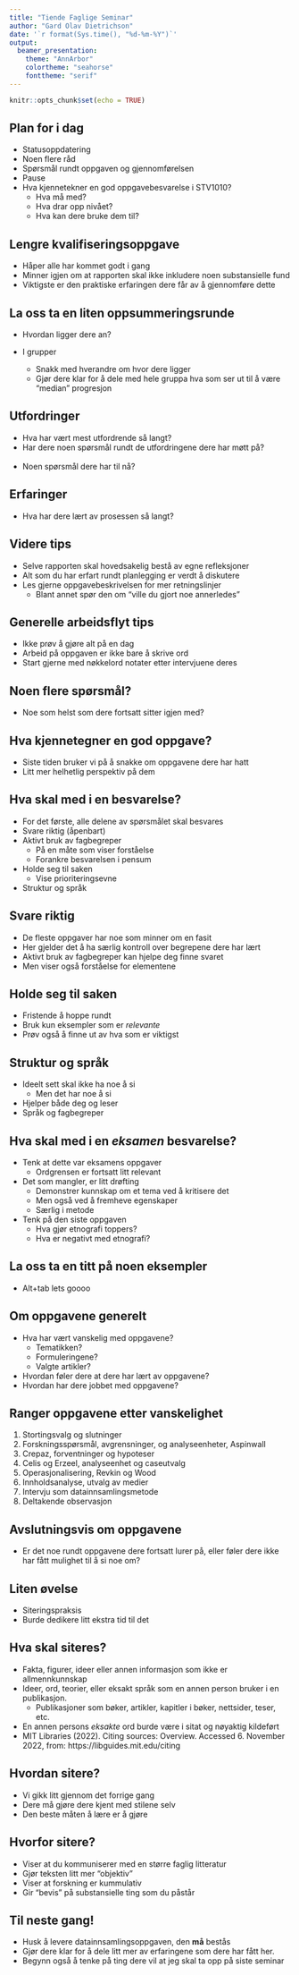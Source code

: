 ```yaml
---
title: "Tiende Faglige Seminar"
author: "Gard Olav Dietrichson"
date: '`r format(Sys.time(), "%d-%m-%Y")`'
output: 
  beamer_presentation:
    theme: "AnnArbor"
    colortheme: "seahorse"
    fonttheme: "serif"
---
```


```r
knitr::opts_chunk$set(echo = TRUE)
```

## Plan for i dag

- Statusoppdatering
- Noen flere råd
- Spørsmål rundt oppgaven og gjennomførelsen
- Pause
- Hva kjennetekner en god oppgavebesvarelse i STV1010?
  - Hva må med?
  - Hva drar opp nivået?
  - Hva kan dere bruke dem til?

## Lengre kvalifiseringsoppgave

- Håper alle har kommet godt i gang
- Minner igjen om at rapporten skal ikke inkludere noen substansielle fund
- Viktigste er den praktiske erfaringen dere får av å gjennomføre dette

## La oss ta en liten oppsummeringsrunde

- Hvordan ligger dere an? 
 
- I grupper
  - Snakk med hverandre om hvor dere ligger
  - Gjør dere klar for å dele med hele gruppa hva som ser ut til å være "median" progresjon 
  
## Utfordringer

- Hva har vært mest utfordrende så langt?
- Har dere noen spørsmål rundt de utfordringene dere har møtt på?
<br> <br>
- Noen spørsmål dere har til nå?

## Erfaringer

- Hva har dere lært av prosessen så langt?

## Videre tips

- Selve rapporten skal hovedsakelig bestå av egne refleksjoner
- Alt som du har erfart rundt planlegging er verdt å diskutere
- Les gjerne oppgavebeskrivelsen for mer retningslinjer
  - Blant annet spør den om "ville du gjort noe annerledes"

## Generelle arbeidsflyt tips

- Ikke prøv å gjøre alt på en dag
- Arbeid på oppgaven er ikke bare å skrive ord
- Start gjerne med nøkkelord notater etter intervjuene deres

## Noen flere spørsmål?

- Noe som helst som dere fortsatt sitter igjen med?

## Hva kjennetegner en god oppgave?

- Siste tiden bruker vi på å snakke om oppgavene dere har hatt
- Litt mer helhetlig perspektiv på dem

## Hva skal med i en besvarelse?

- For det første, alle delene av spørsmålet skal besvares
- Svare riktig (åpenbart)
- Aktivt bruk av fagbegreper
  - På en måte som viser forståelse
  - Forankre besvarelsen i pensum
- Holde seg til saken
  - Vise prioriteringsevne
- Struktur og språk

## Svare riktig

- De fleste oppgaver har noe som minner om en fasit
- Her gjelder det å ha særlig kontroll over begrepene dere har lært
- Aktivt bruk av fagbegreper kan hjelpe deg finne svaret
- Men viser også forståelse for elementene

## Holde seg til saken

- Fristende å hoppe rundt
- Bruk kun eksempler som er *relevante*
- Prøv også å finne ut av hva som er viktigst

## Struktur og språk

- Ideelt sett skal ikke ha noe å si
  - Men det har noe å si
- Hjelper både deg og leser
- Språk og fagbegreper

## Hva skal med i en *eksamen* besvarelse?

- Tenk at dette var eksamens oppgaver
  - Ordgrensen er fortsatt litt relevant
- Det som mangler, er litt drøfting
  - Demonstrer kunnskap om et tema ved å kritisere det
  - Men også ved å fremheve egenskaper
  - Særlig i metode
- Tenk på den siste oppgaven
  - Hva gjør etnografi toppers?
  - Hva er negativt med etnografi?

## La oss ta en titt på noen eksempler

- Alt+tab lets goooo

## Om oppgavene generelt

- Hva har vært vanskelig med oppgavene?
  - Tematikken?
  - Formuleringene?
  - Valgte artikler?
- Hvordan føler dere at dere har lært av oppgavene?
- Hvordan har dere jobbet med oppgavene?

## Ranger oppgavene etter vanskelighet

1. Stortingsvalg og slutninger
2. Forskningsspørsmål, avgrensninger, og analyseenheter, Aspinwall
3. Crepaz, forventninger og hypoteser
4. Celis og Erzeel, analyseenhet og caseutvalg
5. Operasjonalisering, Revkin og Wood
6. Innholdsanalyse, utvalg av medier
7. Intervju som datainnsamlingsmetode
8. Deltakende observasjon

## Avslutningsvis om oppgavene

- Er det noe rundt oppgavene dere fortsatt lurer på, eller føler dere ikke har fått mulighet til å si noe om?

## Liten øvelse

- Siteringspraksis
- Burde dedikere litt ekstra tid til det

## Hva skal siteres?

- Fakta, figurer, ideer eller annen informasjon som ikke er allmennkunnskap
- Ideer, ord, teorier, eller eksakt språk som en annen person bruker i en publikasjon. 
  - Publikasjoner som bøker, artikler, kapitler i bøker, nettsider, teser, etc. 
- En annen persons *eksakte* ord burde være i sitat og nøyaktig kildeført
- MIT Libraries (2022). Citing sources: Overview. Accessed 6. November 2022, from: https://libguides.mit.edu/citing 

## Hvordan sitere?

- Vi gikk litt gjennom det forrige gang
- Dere må gjøre dere kjent med stilene selv
- Den beste måten å lære er å gjøre

## Hvorfor sitere?

- Viser at du kommuniserer med en større faglig litteratur
- Gjør teksten litt mer "objektiv" 
- Viser at forskning er kummulativ
- Gir "bevis" på substansielle ting som du påstår 

## Til neste gang!

- Husk å levere datainnsamlingsoppgaven, den **må** bestås
- Gjør dere klar for å dele litt mer av erfaringene som dere har fått her.
- Begynn også å tenke på ting dere vil at jeg skal ta opp på siste seminar